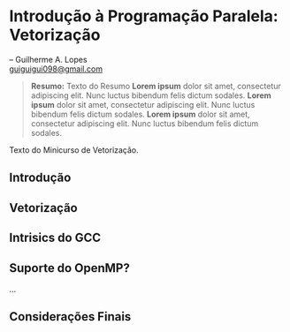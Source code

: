 # Introdução à Programação Paralela: Vetorização

-- Guilherme A. Lopes <br>
<guiguigui098@gmail.com>

> __Resumo:__
> Texto do Resumo **Lorem ipsum** dolor sit amet, consectetur adipiscing elit. Nunc luctus bibendum felis dictum sodales. **Lorem ipsum** dolor sit amet, consectetur adipiscing elit. Nunc luctus bibendum felis dictum sodales.
**Lorem ipsum** dolor sit amet, consectetur adipiscing elit. Nunc luctus bibendum felis dictum sodales.

Texto do Minicurso de Vetorização.

##  Introdução {#sec-vet-intro}

## Vetorização

## Intrisics do GCC

## Suporte do OpenMP?

...

## Considerações Finais {#sec-vet-consid-finais}


